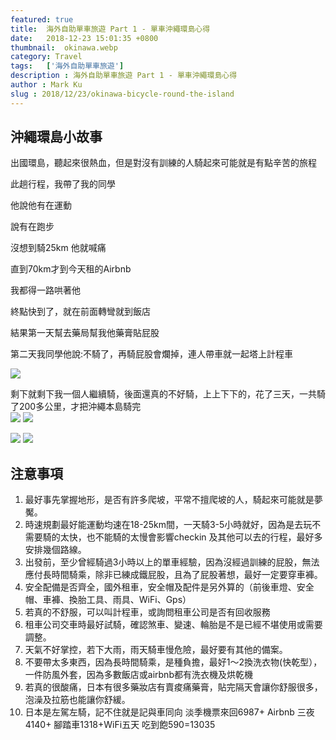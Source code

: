 ```yaml
---
featured: true
title:  海外自助單車旅遊 Part 1 - 單車沖繩環島心得
date:   2018-12-23 15:01:35 +0800
thumbnail:  okinawa.webp
category: Travel
tags:   ['海外自助單車旅遊']
description : 海外自助單車旅遊 Part 1 - 單車沖繩環島心得
author : Mark Ku
slug : 2018/12/23/okinawa-bicycle-round-the-island
--- 
```

## 沖繩環島小故事
出國環島，聽起來很熱血，但是對沒有訓練的人騎起來可能就是有點辛苦的旅程  

此趟行程，我帶了我的同學  

他說他有在運動  
 
說有在跑步  

沒想到騎25km 他就喊痛  

直到70km才到今天租的Airbnb     

我都得一路哄著他  
 
終點快到了，就在前面轉彎就到飯店  
 
結果第一天幫去藥局幫我他藥膏貼屁股  

第二天我同學他說:不騎了，再騎屁股會爛掉，連人帶車就一起塔上計程車

![](took-taxi.jpg)

剩下就剩下我一個人繼續騎，後面還真的不好騎，上上下下的，花了三天，一共騎了200多公里，才把沖繩本島騎完  
![](view-1.jpg)
![](view-2.jpg)

![](food-1.jpg)
![](food-2.jpg)

## 注意事項 
1. 最好事先掌握地形，是否有許多爬坡，平常不擅爬坡的人，騎起來可能就是夢魘。
2. 時速規劃最好能運動均速在18-25km間，一天騎3-5小時就好，因為是去玩不需要騎的太快，也不能騎的太慢會影響checkin 及其他可以去的行程，最好多安排幾個路線。
3. 出發前，至少曾經騎過3小時以上的單車經驗，因為沒經過訓練的屁股，無法應付長時間騎乘，除非已練成鐵屁股，且為了屁股著想，最好一定要穿車褲。
4. 安全配備是否齊全，國外租車，安全帽及配件是另外算的（前後車燈、安全帽、車褲、換胎工具、雨具、WiFi、Gps）
5. 若真的不舒服，可以叫計程車，或詢問租車公司是否有回收服務
6. 租車公司交車時最好試騎，確認煞車、變速、輪胎是不是已經不堪使用或需要調整。
7. 天氣不好掌控，若下大雨，雨天騎車慢危險，最好要有其他的備案。
8. 不要帶太多東西，因為長時間騎乘，是種負擔，最好1～2換洗衣物(快乾型），一件防風外套，因為多數飯店或airbnb都有洗衣機及烘乾機
9. 若真的很酸痛，日本有很多藥妝店有賣痠痛藥膏，貼完隔天會讓你舒服很多，泡澡及拉筋也能讓你舒緩。
10. 日本是左駕左騎，記不住就是記與車同向
淡季機票來回6987+ Airbnb 三夜4140+ 腳踏車1318+WiFi五天 吃到飽590=13035
